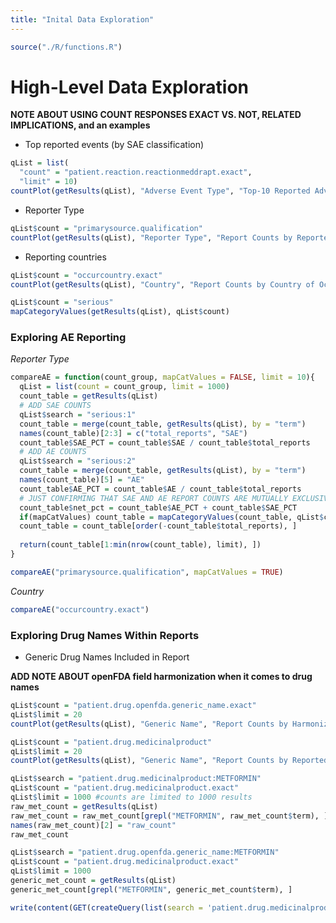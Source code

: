 ```yaml
---
title: "Inital Data Exploration"
---
```


```r
source("./R/functions.R")
```


# High-Level Data Exploration

**NOTE ABOUT USING COUNT RESPONSES EXACT VS. NOT, RELATED IMPLICATIONS, and an examples**

* Top reported events (by SAE classification)

```r
qList = list(
  "count" = "patient.reaction.reactionmeddrapt.exact", 
  "limit" = 10)
countPlot(getResults(qList), "Adverse Event Type", "Top-10 Reported Adverse Events FAERS")
```

* Reporter Type
```r
qList$count = "primarysource.qualification"
countPlot(getResults(qList), "Reporter Type", "Report Counts by Reporter Type", mapCategories = "primarysource.qualification")
```

* Reporting countries
```r
qList$count = "occurcountry.exact"
countPlot(getResults(qList), "Country", "Report Counts by Country of Occurance")
```

```r
qList$count = "serious"
mapCategoryValues(getResults(qList), qList$count)
```

### Exploring AE Reporting

*Reporter Type*
```r
compareAE = function(count_group, mapCatValues = FALSE, limit = 10){
  qList = list(count = count_group, limit = 1000)
  count_table = getResults(qList)
  # ADD SAE COUNTS
  qList$search = "serious:1"
  count_table = merge(count_table, getResults(qList), by = "term")
  names(count_table)[2:3] = c("total_reports", "SAE")
  count_table$SAE_PCT = count_table$SAE / count_table$total_reports
  # ADD AE COUNTS
  qList$search = "serious:2"
  count_table = merge(count_table, getResults(qList), by = "term")
  names(count_table)[5] = "AE"
  count_table$AE_PCT = count_table$AE / count_table$total_reports
  # JUST CONFIRMING THAT SAE AND AE REPORT COUNTS ARE MUTUALLY EXCLUSIVE
  count_table$net_pct = count_table$AE_PCT + count_table$SAE_PCT
  if(mapCatValues) count_table = mapCategoryValues(count_table, qList$count)
  count_table = count_table[order(-count_table$total_reports), ]
  
  return(count_table[1:min(nrow(count_table), limit), ])
}

compareAE("primarysource.qualification", mapCatValues = TRUE)
```

*Country*
```r
compareAE("occurcountry.exact")
```

### Exploring Drug Names Within Reports

* Generic Drug Names Included in Report

**ADD NOTE ABOUT openFDA field harmonization when it comes to drug names**

```r
qList$count = "patient.drug.openfda.generic_name.exact"
qList$limit = 20
countPlot(getResults(qList), "Generic Name", "Report Counts by Harmonized Generic Name")
```


```r
qList$count = "patient.drug.medicinalproduct"
qList$limit = 20
countPlot(getResults(qList), "Generic Name", "Report Counts by Reported Name")
```


```r
qList$search = "patient.drug.medicinalproduct:METFORMIN"
qList$count = "patient.drug.medicinalproduct.exact"
qList$limit = 1000 #counts are limited to 1000 results
raw_met_count = getResults(qList)
raw_met_count = raw_met_count[grepl("METFORMIN", raw_met_count$term), ]
names(raw_met_count)[2] = "raw_count"
raw_met_count
```

```r
qList$search = "patient.drug.openfda.generic_name:METFORMIN"
qList$count = "patient.drug.medicinalproduct.exact"
qList$limit = 1000
generic_met_count = getResults(qList)
generic_met_count[grepl("METFORMIN", generic_met_count$term), ]
```


```r
write(content(GET(createQuery(list(search = 'patient.drug.medicinalproduct:"METFORMIN+(UNKNOWN)"'))), as = "text"), file = "./data/json_extracts/METFORMIN_UNKNOWN_example.json")

```
